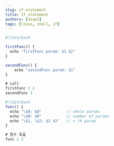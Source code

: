 ```yaml
---
slug: if-statement
title: If statement
authors: [3sam3]
tags: [linux, shell, if]
---
```


```js
#!/bin/bash

firstFunc() {
  echo "firstFunc param: $1 $2"
}

secondFunc() {
	echo "secondFunc param: $1"
}

# call
firstFunc 1 2
secondFunc 3
```


```js
#!/bin/bash
func() {
  echo "\$@: $@"           // whole params
  echo "\$#: $#"           // number of params
  echo "\$1, \$2: $1 $2"   // n th param
}

# 함수 호출
func 1 2
```